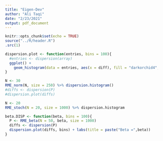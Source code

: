 ```yaml
---
title: "Eigen-Dev"
author: "Ali Taqi"
date: "2/23/2021"
output: pdf_document
---
```


```r
knitr::opts_chunk$set(echo = TRUE)
source("../R/header.R")
.src(1)
```

```r
dispersion.plot <- function(entries, bins = 100){
  #entries <- dispersion(array)
  ggplot() + 
    geom_histogram(data = entries, aes(x = diff), fill = "darkorchid4", bins = bins)
}
```

```r
N <- 30
RME_norm(N, size = 250) %>% dispersion.histogram()
#diffs <- dispersion(P)
#dispersion.plot(diffs)
```

```r
N <- 20
RME_stoch(N = 20, size = 1000) %>% dispersion.histogram
```

```r
beta.DISP <- function(beta, bins = 100){
  P <- RME_beta(N = 50, beta, size = 1000)
  diffs <- dispersion(P)
  dispersion.plot(diffs, bins) + labs(title = paste("Beta =",beta))
}
```



